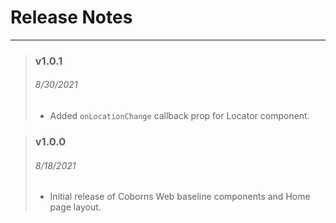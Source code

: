 
<Meta title="Documentation/Release Notes" />

# Release Notes

---

> ### v1.0.1
> ###### 8/30/2021
> - Added `onLocationChange` callback prop for Locator component.

> ### v1.0.0
> ###### 8/18/2021
> - Initial release of Coborns Web baseline components and Home page layout.